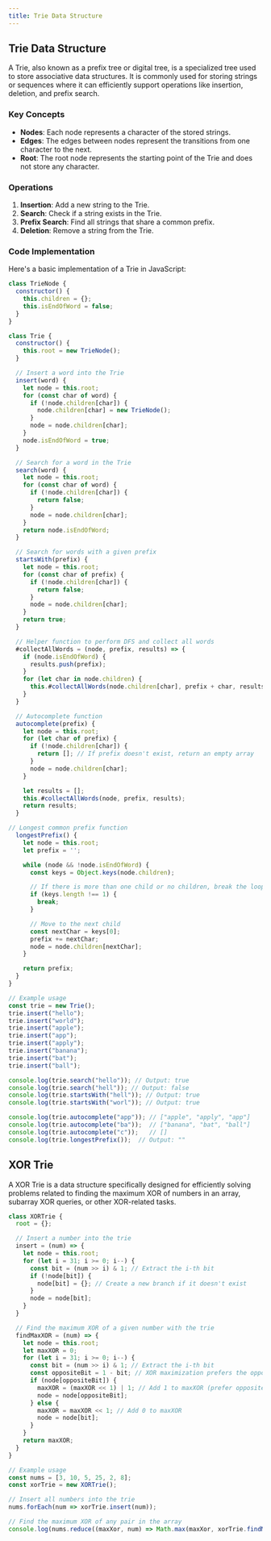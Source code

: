 ```yaml
---
title: Trie Data Structure
---
```


## Trie Data Structure

A Trie, also known as a prefix tree or digital tree, is a specialized tree used to store associative data structures. It is commonly used for storing strings or sequences where it can efficiently support operations like insertion, deletion, and prefix search.

### Key Concepts

- **Nodes**: Each node represents a character of the stored strings.
- **Edges**: The edges between nodes represent the transitions from one character to the next.
- **Root**: The root node represents the starting point of the Trie and does not store any character.

### Operations

1. **Insertion**: Add a new string to the Trie.
2. **Search**: Check if a string exists in the Trie.
3. **Prefix Search**: Find all strings that share a common prefix.
4. **Deletion**: Remove a string from the Trie.

### Code Implementation

Here's a basic implementation of a Trie in JavaScript:

```javascript
class TrieNode {
  constructor() {
    this.children = {};
    this.isEndOfWord = false;
  }
}

class Trie {
  constructor() {
    this.root = new TrieNode();
  }

  // Insert a word into the Trie
  insert(word) {
    let node = this.root;
    for (const char of word) {
      if (!node.children[char]) {
        node.children[char] = new TrieNode();
      }
      node = node.children[char];
    }
    node.isEndOfWord = true;
  }

  // Search for a word in the Trie
  search(word) {
    let node = this.root;
    for (const char of word) {
      if (!node.children[char]) {
        return false;
      }
      node = node.children[char];
    }
    return node.isEndOfWord;
  }

  // Search for words with a given prefix
  startsWith(prefix) {
    let node = this.root;
    for (const char of prefix) {
      if (!node.children[char]) {
        return false;
      }
      node = node.children[char];
    }
    return true;
  }

  // Helper function to perform DFS and collect all words
  #collectAllWords = (node, prefix, results) => {
    if (node.isEndOfWord) {
      results.push(prefix);
    }
    for (let char in node.children) {
      this.#collectAllWords(node.children[char], prefix + char, results);
    }
  }

  // Autocomplete function
  autocomplete(prefix) {
    let node = this.root;
    for (let char of prefix) {
      if (!node.children[char]) {
        return []; // If prefix doesn't exist, return an empty array
      }
      node = node.children[char];
    }

    let results = [];
    this.#collectAllWords(node, prefix, results);
    return results;
  }

// Longest common prefix function
  longestPrefix() {
    let node = this.root;
    let prefix = '';

    while (node && !node.isEndOfWord) {
      const keys = Object.keys(node.children);

      // If there is more than one child or no children, break the loop
      if (keys.length !== 1) {
        break;
      }

      // Move to the next child
      const nextChar = keys[0];
      prefix += nextChar;
      node = node.children[nextChar];
    }

    return prefix;
  }
}

// Example usage
const trie = new Trie();
trie.insert("hello");
trie.insert("world");
trie.insert("apple");
trie.insert("app");
trie.insert("apply");
trie.insert("banana");
trie.insert("bat");
trie.insert("ball");

console.log(trie.search("hello")); // Output: true
console.log(trie.search("hell")); // Output: false
console.log(trie.startsWith("hell")); // Output: true
console.log(trie.startsWith("worl")); // Output: true

console.log(trie.autocomplete("app")); // ["apple", "apply", "app"]
console.log(trie.autocomplete("ba"));  // ["banana", "bat", "ball"]
console.log(trie.autocomplete("c"));   // []
console.log(trie.longestPrefix());  // Output: ""

```

## XOR Trie

A XOR Trie is a data structure specifically designed for efficiently solving problems related to finding the maximum XOR of numbers in an array, subarray XOR queries, or other XOR-related tasks.

```JavaScript
class XORTrie {
  root = {};

  // Insert a number into the trie
  insert = (num) => {
    let node = this.root;
    for (let i = 31; i >= 0; i--) {
      const bit = (num >> i) & 1; // Extract the i-th bit
      if (!node[bit]) {
        node[bit] = {}; // Create a new branch if it doesn't exist
      }
      node = node[bit];
    }
  }

  // Find the maximum XOR of a given number with the trie
  findMaxXOR = (num) => {
    let node = this.root;
    let maxXOR = 0;
    for (let i = 31; i >= 0; i--) {
      const bit = (num >> i) & 1; // Extract the i-th bit
      const oppositeBit = 1 - bit; // XOR maximization prefers the opposite bit
      if (node[oppositeBit]) {
        maxXOR = (maxXOR << 1) | 1; // Add 1 to maxXOR (prefer opposite bit)
        node = node[oppositeBit];
      } else {
        maxXOR = maxXOR << 1; // Add 0 to maxXOR
        node = node[bit];
      }
    }
    return maxXOR;
  }
}

// Example usage
const nums = [3, 10, 5, 25, 2, 8];
const xorTrie = new XORTrie();

// Insert all numbers into the trie
nums.forEach(num => xorTrie.insert(num));

// Find the maximum XOR of any pair in the array
console.log(nums.reduce((maxXor, num) => Math.max(maxXor, xorTrie.findMaxXOR(num)), 0)); // Output: 28
```